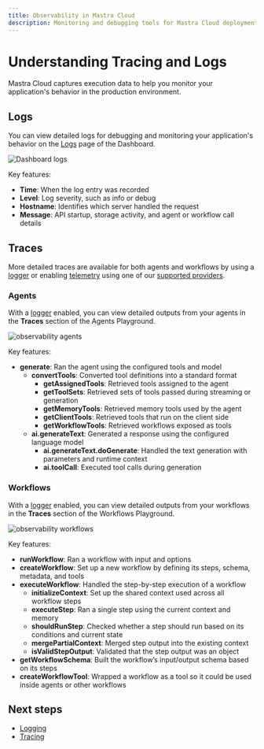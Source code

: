 ```yaml
---
title: Observability in Mastra Cloud
description: Monitoring and debugging tools for Mastra Cloud deployments
---
```



# Understanding Tracing and Logs

Mastra Cloud captures execution data to help you monitor your application's behavior in the production environment.

<MastraCloudCallout />

## Logs

You can view detailed logs for debugging and monitoring your application's behavior on the [Logs](/docs//mastra-cloud/dashboard#logs) page of the Dashboard.

![Dashboard logs](/image/mastra-cloud/mastra-cloud-dashboard-logs.jpg)

Key features:

- **Time**: When the log entry was recorded
- **Level**: Log severity, such as info or debug
- **Hostname**: Identifies which server handled the request
- **Message**: API startup, storage activity, and agent or workflow call details

## Traces

More detailed traces are available for both agents and workflows by using a [logger](/docs/observability/logging) or enabling [telemetry](/docs/observability/tracing) using one of our [supported providers](/reference/observability/providers).

### Agents

With a [logger](/docs/observability/logging) enabled, you can view detailed outputs from your agents in the **Traces** section of the Agents Playground.

![observability agents](/image/mastra-cloud/mastra-cloud-observability-agents.jpg)

Key features:

- **generate**: Ran the agent using the configured tools and model
   - **convertTools**: Converted tool definitions into a standard format
      - **getAssignedTools**: Retrieved tools assigned to the agent
      - **getToolSets**: Retrieved sets of tools passed during streaming or generation
      - **getMemoryTools**: Retrieved memory tools used by the agent
      - **getClientTools**: Retrieved tools that run on the client side
      - **getWorkflowTools**: Retrieved workflows exposed as tools
   - **ai.generateText**: Generated a response using the configured language model
      - **ai.generateText.doGenerate**: Handled the text generation with parameters and runtime context
      - **ai.toolCall**: Executed tool calls during generation


### Workflows

With a [logger](/docs/observability/logging) enabled, you can view detailed outputs from your workflows in the **Traces** section of the Workflows Playground.

![observability workflows](/image/mastra-cloud/mastra-cloud-observability-workflows.jpg)

Key features:

- **runWorkflow**: Ran a workflow with input and options
- **createWorkflow**: Set up a new workflow by defining its steps, schema, metadata, and tools
- **executeWorkflow**: Handled the step-by-step execution of a workflow
   - **initializeContext**: Set up the shared context used across all workflow steps
   - **executeStep**: Ran a single step using the current context and memory
   - **shouldRunStep**: Checked whether a step should run based on its conditions and current state
   - **mergePartialContext**: Merged step output into the existing context
   - **isValidStepOutput**: Validated that the step output was an object
- **getWorkflowSchema**: Built the workflow’s input/output schema based on its steps
- **createWorkflowTool**: Wrapped a workflow as a tool so it could be used inside agents or other workflows

## Next steps

- [Logging](/docs/observability/logging)
- [Tracing](/docs/observability/tracing)
